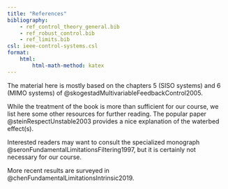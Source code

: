 ```yaml
---
title: "References"
bibliography:
    - ref_control_theory_general.bib
    - ref_robust_control.bib
    - ref_limits.bib
csl: ieee-control-systems.csl
format:
    html:
        html-math-method: katex
---
```


The material here is mostly based on the chapters 5 (SISO systems) and 6 (MIMO systems) of @skogestadMultivariableFeedbackControl2005. 

While the treatment of the book is more than sufficient for our course, we list here some other resources for further reading. The popular paper @steinRespectUnstable2003 provides a nice explanation of the waterbed effect(s). 

Interested readers may want to consult the specialized monograph @seronFundamentalLimitationsFiltering1997, but it is certainly not necessary for our course.

More recent results are surveyed in @chenFundamentalLimitationsIntrinsic2019.